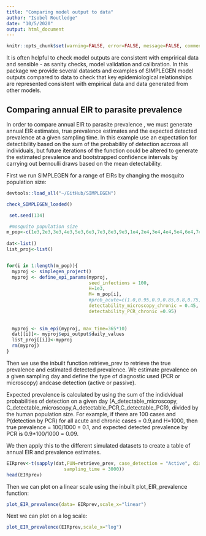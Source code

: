 ```yaml
---
title: "Comparing model output to data"
author: "Isobel Routledge"
date: "10/5/2020"
output: html_document
---
```


```r
knitr::opts_chunk$set(warning=FALSE, error=FALSE, message=FALSE, comment=FALSE, warning= FALSE)
```
It is often helpful to check model outputs are consistent with emprirical data and sensible - as sanity checks, model validation and calibration. In this package we provide several datasets and examples of SIMPLEGEN model outputs compared to data to check that key epidemiological relationships are represented consistent with empirical data and data generated from other models. 

## Comparing annual EIR to parasite prevalence 

In order to compare annual EIR to parasite prevalence , we must generate annual EIR estimates, true prevalence estimates and  the expected detected prevalence at a given sampling time. In this example use an expectation for detectibility based on the sum of the probability of detection accross all individuals, but future iterations of the function could be altered to generate the estimated prevalence and bootstrapped confidence intervals by carrying out bernoulli draws based on the mean detectability.

First we run SIMPLEGEN for a range of EIRs by changing the mosquito population size:

```r

devtools::load_all("~/GitHub/SIMPLEGEN")

check_SIMPLEGEN_loaded()

 set.seed(134)

 #mosquito population size
m_pop<-c(1e3,2e3,3e3,4e3,5e3,6e3,7e3,8e3,9e3,1e4,2e4,3e4,4e4,5e4,6e4,7e4,8e4,9e4,1e5,2e5)
 
dat<-list()
list_proj<-list()


for(i in 1:length(m_pop)){
  myproj <- simplegen_project()
  myproj <- define_epi_params(myproj,
                              seed_infections = 100,
                              H=1e3,
                              M= m_pop[i],
                              #prob_acute=c(1.0,0.95,0.9,0.85,0.8,0.75,0.7,0.65,0.6,0.55,0.5,0.45,0.4),
                              detectability_microscopy_chronic = 0.45,
                              detectability_PCR_chronic =0.95)
  
  
  myproj <- sim_epi(myproj, max_time=365*10)
  dat[[i]]<- myproj$epi_output$daily_values
  list_proj[[i]]<-myproj
  rm(myproj)
}

```

Then we use the inbuilt function retrieve_prev to retrieve the true prevalence and estimated detected prevalence. We estimate prevalence on a given sampling day and define the type of diagnostic used (PCR or microscopy) andcase detection (active or passive). 

Expected prevalence is calculated by using the sum of the indidvidual probabilities of detection on a given day (A_detectable_microscopy, C_detectable_microscopy,A_detectable_PCR,C_detectable_PCR), divided by the human population size. For example, if there are 100 cases and P(detection by PCR) for all acute and chronic cases = 0.9,and H=1000, then true prevalence = 100/1000 = 0.1, and expected detected prevalence by PCR is 0.9*100/1000 = 0.09. 

We then apply this to the different simulated datasets to create a table of annual EIR and prevalence estimates.

```r
EIRprev<-t(sapply(dat,FUN=retrieve_prev, case_detection = "Active", diagnosis = "Microscopy",
                     sampling_time = 3000))
head(EIRprev)

```

Then we can plot on a linear scale using the inbuilt plot_EIR_prevalence function:
```r
plot_EIR_prevalence(data= EIRprev,scale_x="linear")

```

Next we can plot on a log scale:
```r
plot_EIR_prevalence(EIRprev,scale_x="log")


```


